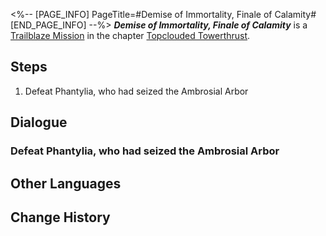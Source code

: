 <%-- [PAGE_INFO]
PageTitle=#Demise of Immortality, Finale of Calamity#
[END_PAGE_INFO] --%>
{{Stub|Dialogue.}}
{{Mission Infobox
|id            = 1021601
|title         = 
|image         = <!--Mission Demise of Immortality, Finale of Calamity.png-->
|type          = Trailblaze
|event_name    = 
|chapter       = Topclouded Towerthrust
|requirements  = 
|summary       = <!--official mission summary from Fate's Atlas-->
|characters    = Trailblazer
|startLocation = [[The Xianzhou Luofu]] - [[<!--starting area-->]]
|world         = The Xianzhou Luofu
|area          = <!--starting area-->
|prev          = 
|next          = 
|rewards       = 
}}
'''''Demise of Immortality, Finale of Calamity''''' is a [[Trailblaze Mission]] in the chapter [[Topclouded Towerthrust]].

==Steps==
# Defeat Phantylia, who had seized the Ambrosial Arbor

<!--
==Gameplay Notes==

--><!--
==Trial Character==

-->
==Dialogue==
{{Stub Dialogue}}
===Defeat Phantylia, who had seized the Ambrosial Arbor===
{{Mission Description|type=trailblaze|location=<!--to be added-->|In front of everyone, Dan Heng revealed an appearance that he was unwilling to show to others &mdash; that of the Vidyadhara high elder. Using that power to part the waters of the ancient sea, he revealed the road leading to Roots of the Arbor.<br />While you were moving forward, the Lord Ravager Phantylia had swooped ahead, going deep inside the area and plotting a conspiracy against the long-life species of the Luofu.}}
{{Dialogue Start}}
:{{tx}}
{{Dialogue End}}

==Other Languages==
{{Other Languages
|en   = Demise of Immortality, Finale of Calamity
|zhs  = 仙骸成空，大劫有终
|zht  = 仙骸成空，大劫有終
|ja   = 仙骸は空と成り、大劫に終わり有り
|ko   = 불멸의 종말, 끝맺은 대겁
|es   = El término de la inmortalidad, el final de la calamidad
|fr   = Trépas de l'immortalité, fin de la calamité
|ru   = Бессмертие станет прахом, бедствию придёт конец
|th   = ร่างที่มลายกับหายนะที่สิ้นสุดลง
|vi   = Tiên Cốt Hóa Không, Đại Nạn Kết Thúc
|de   = Vom Heiligtum zu Staub, das Ende aller Katastrophen
|id   = Hancurnya Keabadian dan Berakhirnya Malapetaka
|pt   = Queda da Imortalidade, Fim da Calamidade
}}

==Change History==
{{Change History|1.2}}
